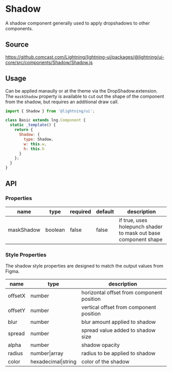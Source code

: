 
# Shadow

A shadow component generally used to apply dropshadows to other components.

## Source

https://github.comcast.com/Lightning/lightning-ui/packages/@lightning/ui-core/src/components/Shadow/Shadow.js

## Usage

Can be applied manaully or at the theme via the DropShadow.extension.
The `maskShadow` property is available to cut out the shape of the component
from the shadow, but requires an additional draw call.

```js
import { Shadow } from '@lightning/ui';

class Basic extends lng.Component {
  static _template() {
    return {
      Shadow: {
        type: Shadow,
        w: this.w,
        h: this.h
      }
    };
  }
}
```

<Canvas>
  <Story id="foundations-shadow--shadow" />
</Canvas>

## API

### Properties

| name       | type    | required | default | description                                                     |
| ---------- | ------- | -------- | ------- | --------------------------------------------------------------- |
| maskShadow | boolean | false    | false   | if true, uses holepunch shader to mask out base component shape |

### Style Properties

The shadow style properties are designed to match the output values from Figma.

| name    | type                | description                               |
| ------- | ------------------- | ----------------------------------------- |
| offsetX | number              | horizontal offset from component position |
| offsetY | number              | vertical offset from component position   |
| blur    | number              | blur amount applied to shadow             |
| spread  | number              | spread value added to shadow size         |
| alpha   | number              | shadow opacity                            |
| radius  | number\|array       | radius to be applied to shadow            |
| color   | hexadecimal\|string | color of the shadow                       |
